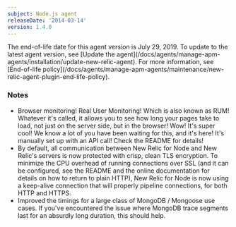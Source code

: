 ```yaml
---
subject: Node.js agent
releaseDate: '2014-03-14'
version: 1.4.0
---
```


<Callout variant="important">
  The end-of-life date for this agent version is July 29, 2019. To update to the latest agent version, see [Update the agent](/docs/agents/manage-apm-agents/installation/update-new-relic-agent). For more information, see [End-of-life policy](/docs/agents/manage-apm-agents/maintenance/new-relic-agent-plugin-end-life-policy).
</Callout>

### Notes

* Browser monitoring! Real User Monitoring! Which is also known as RUM! Whatever it's called, it allows you to see how long your pages take to load, not just on the server side, but in the browser! Wow! It's super cool! We know a lot of you have been waiting for this, and it's here! It's manually set up with an API call! Check the README for details!
* By default, all communication between New Relic for Node and New Relic's servers is now protected with crisp, clean TLS encryption. To minimize the CPU overhead of running connections over SSL (and it can be configured, see the README and the online documentation for details on how to return to plain HTTP), New Relic for Node is now using a keep-alive connection that will properly pipeline connections, for both HTTP and HTTPS.
* Improved the timings for a large class of MongoDB / Mongoose use cases. If you've encountered the issue where MongoDB trace segments last for an absurdly long duration, this should help.
